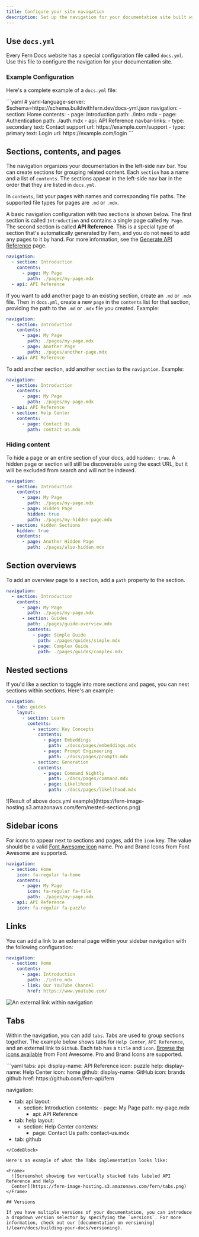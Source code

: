 ```yaml
---
title: Configure your site navigation
description: Set up the navigation for your documentation site built with Fern Docs using the docs.yml file, including tabs, sections, pages, and more.
---
```


## Use `docs.yml`

Every Fern Docs website has a special configuration file called `docs.yml`. Use this file to configure the navigation for your documentation site. 

### Example Configuration

Here's a complete example of a `docs.yml` file:

<CodeBlock title="An example docs.yml">
```yaml
# yaml-language-server: $schema=https://schema.buildwithfern.dev/docs-yml.json
navigation:
  - section: Home
    contents:
      - page: Introduction
        path: ./intro.mdx
      - page: Authentication
        path: ./auth.mdx
  - api: API Reference
navbar-links:
  - type: secondary
    text: Contact support
    url: https://example.com/support
  - type: primary
    text: Login
    url: https://example.com/login
```
</CodeBlock>

## Sections, contents, and pages

The navigation organizes your documentation in the left-side nav bar. You can create sections for grouping related content. Each `section` has a name and a list of `contents`. The sections appear in the left-side nav bar in the order that they are listed in `docs.yml`.

In `contents`, list your pages with names and corresponding file paths. The supported file types for pages are `.md` or `.mdx`.

A basic navigation configuration with two sections is shown below. The first section is called `Introduction` and contains a single page called `My Page`. The second section is called **API Reference**. This is a special type of section that's automatically generated by Fern, and you do not need to add any pages to it by hand. For more information, see the [Generate API Reference](/learn/docs/api-references/generate-api-ref) page.

```yaml Example navigation config
navigation:
  - section: Introduction
    contents:
      - page: My Page
        path: ./pages/my-page.mdx
  - api: API Reference
```

If you want to add another page to an existing section, create an `.md` or `.mdx` file. Then in `docs.yml`, create a new `page` in the `contents` list for that section, providing the path to the `.md` or `.mdx` file you created. Example:

```yaml Example navigation config
navigation:
  - section: Introduction
    contents:
      - page: My Page
        path: ./pages/my-page.mdx
      - page: Another Page
        path: ./pages/another-page.mdx
  - api: API Reference
```

To add another section, add another `section` to the `navigation`. Example:

```yaml Example navigation config with additional section
navigation:
  - section: Introduction
    contents:
      - page: My Page
        path: ./pages/my-page.mdx
  - api: API Reference
  - section: Help Center
    contents:
      - page: Contact Us
        path: contact-us.mdx
```

### Hiding content

To hide a page or an entire section of your docs, add `hidden: true`. A hidden page or section will still be discoverable using the exact URL, but it will be excluded from search and will not be indexed.

```yaml Example navigation config with additional section {7, 10}
navigation:
  - section: Introduction
    contents:
      - page: My Page
        path: ./pages/my-page.mdx
      - page: Hidden Page
        hidden: true
        path: ./pages/my-hidden-page.mdx
  - section: Hidden Sections
    hidden: true
    contents:
      - page: Another Hidden Page
        path: ./pages/also-hidden.mdx
```

## Section overviews

To add an overview page to a section, add a `path` property to the section.

```yaml Example section with an overview {7}
navigation:
  - section: Introduction
    contents:
      - page: My Page
        path: ./pages/my-page.mdx
      - section: Guides
        path: ./pages/guide-overview.mdx
        contents:
          - page: Simple Guide
            path: ./pages/guides/simple.mdx
          - page: Complex Guide
            path: ./pages/guides/complex.mdx
```

## Nested sections

If you'd like a section to toggle into more sections and pages, you can nest sections within sections. Here's an example:

```yaml Example navigation config with nested sections
navigation:
  - tab: guides
    layout:
      - section: Learn
        contents:
          - section: Key Concepts
            contents:
              - page: Embeddings
                path: ./docs/pages/embeddings.mdx
              - page: Prompt Engineering
                path: ./docs/pages/prompts.mdx
          - section: Generation
            contents:
              - page: Command Nightly
                path: ./docs/pages/command.mdx
              - page: Likelihood
                path: ./docs/pages/likelihood.mdx
```

<Frame>
![Result of above docs.yml example](https://fern-image-hosting.s3.amazonaws.com/fern/nested-sections.png)
</Frame>

## Sidebar icons

For icons to appear next to sections and pages, add the `icon` key. The value should be a valid [Font Awesome icon](https://fontawesome.com/icons) name. Pro and Brand Icons from Font Awesome are supported.

```yaml Example navigation config with icons
navigation:
  - section: Home
    icon: fa-regular fa-home
    contents:
      - page: My Page
        icon: fa-regular fa-file
        path: ./pages/my-page.mdx
  - api: API Reference
    icon: fa-regular fa-puzzle
```

## Links

You can add a link to an external page within your sidebar navigation with the following configuration:

```yaml title="docs.yml"
navigation:
  - section: Home
    contents:
      - page: Introduction
        path: ./intro.mdx
      - link: Our YouTube Channel
        href: https://www.youtube.com/
```

<Frame>
  <img src="./external-link.png" alt="An external link within navigation" />
</Frame>

## Tabs

Within the navigation, you can add `tabs`. Tabs are used to group sections together. The example below shows tabs for `Help Center`, `API Reference`, and an external link to `Github`. Each tab has a `title` and `icon`. [Browse the icons available](https://fontawesome.com/icons) from Font Awesome. Pro and Brand Icons are supported.

<CodeBlock title="docs.yml">
```yaml
tabs: 
  api: 
    display-name: API Reference
    icon: puzzle
  help:
    display-name: Help Center
    icon: home
  github:
    display-name: GitHub
    icon: brands github
    href: https://github.com/fern-api/fern
    
 navigation: 
  - tab: api
    layout: 
      - section: Introduction
          contents: 
            - page: My Page
                path: my-page.mdx
        - api: API Reference   
  - tab: help
    layout: 
      - section: Help Center
        contents: 
          - page: Contact Us
              path: contact-us.mdx
  - tab: github
```
</CodeBlock>

Here's an example of what the Tabs implementation looks like:

<Frame>
  ![Screenshot showing two vertically stacked tabs labeled API Reference and Help
  Center](https://fern-image-hosting.s3.amazonaws.com/fern/tabs.png)
</Frame>

## Versions

If you have multiple versions of your documentation, you can introduce a dropdown version selector by specifying the `versions`. For more information, check out our [documentation on versioning](/learn/docs/building-your-docs/versioning).
